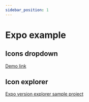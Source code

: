 ```yaml
---
sidebar_position: 1
---
```


# Expo example

## Icons dropdown

<ExpoSnackPreview path="@lemankk/svgr-iconkit-with-native-base-menu" />

[Demo link](https://snack.expo.dev/@lemankk/svgr-iconkit-with-native-base-menu)


## Icon explorer

[Expo version explorer sample project](https://expo.dev/@svgr-iconkit/svgr-iconkit-expo-explorer)
